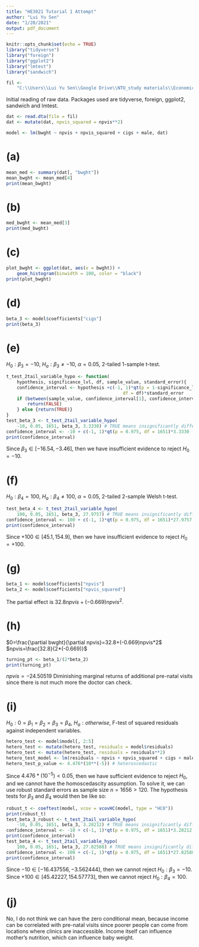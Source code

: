 ```yaml
---
title: "HE3021 Tutorial 1 Attempt"
author: "Lui Yu Sen"
date: "1/20/2021"
output: pdf_document
---
```


```r
knitr::opts_chunk$set(echo = TRUE)
library("tidyverse")
library("foreign")
library("ggplot2")
library("lmtest")
library("sandwich")
```

```r
fil <- 
    "C:\\Users\\Lui Yu Sen\\Google Drive\\NTU_study materials\\Economics\\HE3021 Intermediate Econometrics\\Week 1\\HE3021-Week-1-Tutorial-1\\rawdata\\bwght2.dta"
```

Initial reading of raw data. Packages used are tidyverse, foreign, ggplot2, sandwich and lmtest.

```r
dat <- read.dta(file = fil)
dat <- mutate(dat, npvis_squared = npvis**2)

model <- lm(bwght ~ npvis + npvis_squared + cigs + male, dat)
```

# (a)
```r
mean_med <- summary(dat[, "bwght"])
mean_bwght <- mean_med[4]
print(mean_bwght)
```

# (b)
```r
med_bwght <- mean_med[3]
print(med_bwght)
```

# (c)
```r
plot_bwght <- ggplot(dat, aes(x = bwght)) + 
    geom_histogram(binwidth = 100, color = "black")
print(plot_bwght)
```

# (d)
```r
beta_3 <- model$coefficients["cigs"]
print(beta_3)
```

# (e)
$H_0:\beta_3=-10$, $H_a:\beta_3\neq-10$, $\alpha=0.05$, 2-tailed 1-sample t-test.
```r
t_test_2tail_variable_hypo <- function(
    hypothesis, significance_lvl, df, sample_value, standard_error){
    confidence_interval <- hypothesis +c(-1, 1)*qt(p = 1-significance_lvl/2,
                                            df = df)*standard_error
    if (between(sample_value, confidence_interval[1], confidence_interval[2])){
        return(FALSE)
    } else {return(TRUE)}
}
test_beta_3 <- t_test_2tail_variable_hypo(
    -10, 0.05, 1651, beta_3, 3.3330) # TRUE means insignificantly different from -10
confidence_interval <- -10 + c(-1, 1)*qt(p = 0.975, df = 1651)*3.3330
print(confidence_interval)
```
Since $\beta_3\in[-16.54,-3.46]$, then we have insufficient evidence to reject $H_0=-10$.

# (f)
$H_0:\beta_4=100$, $H_a:\beta_4\neq100$, $\alpha=0.05$, 2-tailed 2-sample Welsh t-test.
```r
test_beta_4 <- t_test_2tail_variable_hypo(
    100, 0.05, 1651, beta_3, 27.9757) # TRUE means insignificantly different from +100
confidence_interval <- 100 + c(-1, 1)*qt(p = 0.975, df = 1651)*27.9757
print(confidence_interval)
```
Since $+100\in[45.1,154.9]$, then we have insufficient evidence to reject $H_0=+100$.

# (g)
```r
beta_1 <- model$coefficients["npvis"]
beta_2 <- model$coefficients["npvis_squared"]
```
The partial effect is $32.8npvis+(-0.669)npvis^2$.

# (h)
$0=\frac{\partial bwght}{\partial npvis}=32.8+(-0.669)npvis*2$
$npvis=\frac{32.8}{2*(-0.669)}$
```r
turning_pt <- beta_1/(2*beta_2)
print(turning_pt)
```
$npvis= -24.50519$
Diminishing marginal returns of additional pre-natal visits since there is not much more the doctor can check.

# (i)
$H_0:0=\beta_1=\beta_2=\beta_3=\beta_4$, $H_a:otherwise$, F-test of squared residuals against independent variables.
```r
hetero_test <- model$model[, 2:5]
hetero_test <- mutate(hetero_test, residuals = model$residuals)
hetero_test <- mutate(hetero_test, residuals = residuals**2)
hetero_test_model <- lm(residuals ~ npvis + npvis_squared + cigs + male, hetero_test)
hetero_test_p_value <- 4.476*(10**(-5)) # heteroscedastic
```
Since $4.476*(10^{-5})<0.05$, then we have sufficient evidence to reject $H_0$, and we cannot have the homoscedascity assumption.
To solve it, we can use robust standard errors as sample size $n=1656>120$. The hypothesis tests for $\beta_3$ and $\beta_4$ would then be like so:
```r
robust_t <- coeftest(model, vcov = vcovHC(model, type = "HC0"))
print(robust_t)
test_beta_3_robust <- t_test_2tail_variable_hypo(
    -10, 0.05, 1651, beta_3, 3.28212) # TRUE means insignificantly different from -10
confidence_interval <- -10 + c(-1, 1)*qt(p = 0.975, df = 1651)*3.28212
print(confidence_interval)
test_beta_4 <- t_test_2tail_variable_hypo(
    100, 0.05, 1651, beta_3, 27.82588) # TRUE means insignificantly different from +100
confidence_interval <- 100 + c(-1, 1)*qt(p = 0.975, df = 1651)*27.82588
print(confidence_interval)
```
Since $-10\in[-16.437556,-3.562444]$, then we cannot reject $H_0:\beta_3=-10$.
Since $+100\in[45.42227,154.57773]$, then we cannot reject $H_0:\beta_4=100$.

# (j)

No, I do not think we can have the zero conditional mean, because income can be correlated with pre-natal visits since poorer people can come from locations where clinics are inaccessible. Income itself can influence mother's nutrition, which can influence baby weight.